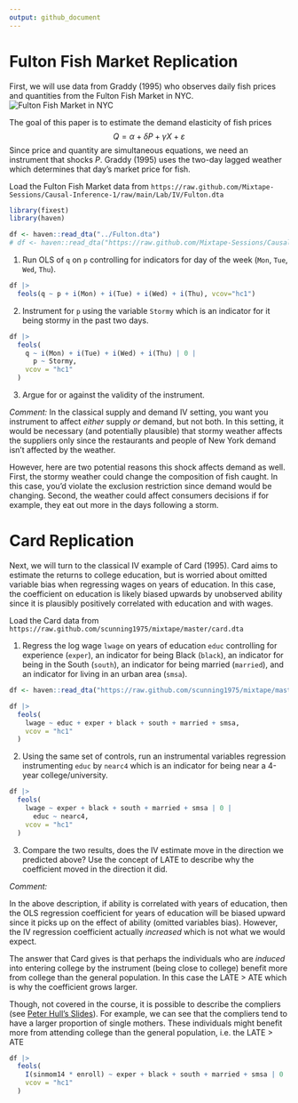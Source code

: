 ```yaml
---
output: github_document
---
```


# Fulton Fish Market Replication

First, we will use data from Graddy (1995) who observes daily fish prices and quantities from the Fulton Fish Market in NYC.
![Fulton Fish Market in NYC](https://upload.wikimedia.org/wikipedia/commons/9/97/Fultonfishmarket.jpg)

The goal of this paper is to estimate the demand elasticity of fish prices
$$
Q = \alpha + \delta P + \gamma X + \varepsilon
$$
Since price and quantity are simultaneous equations, we need an instrument that shocks $P$. Graddy (1995) uses the two-day lagged weather which determines that day's market price for fish.

Load the Fulton Fish Market data from `https://raw.github.com/Mixtape-Sessions/Causal-Inference-1/raw/main/Lab/IV/Fulton.dta`

```r
library(fixest)
library(haven)

df <- haven::read_dta("../Fulton.dta")
# df <- haven::read_dta("https://raw.github.com/Mixtape-Sessions/Causal-Inference-1/raw/main/Lab/IV/Fulton.dta")
```

1. Run OLS of `q` on `p` controlling for indicators for day of the week (`Mon`, `Tue`, `Wed`, `Thu`).

```r
df |> 
  feols(q ~ p + i(Mon) + i(Tue) + i(Wed) + i(Thu), vcov="hc1")
```

2. Instrument for `p` using the variable `Stormy` which is an indicator for it being stormy in the past two days.

```r
df |>
  feols(
    q ~ i(Mon) + i(Tue) + i(Wed) + i(Thu) | 0 | 
      p ~ Stormy,
    vcov = "hc1"
  )
```

3. Argue for or against the validity of the instrument. 

*Comment:*
In the classical supply and demand IV setting, you want you instrument to affect *either* supply *or* demand, but not both. In this setting, it would be necessary (and potentially plausible) that stormy weather affects the suppliers only since the restaurants and people of New York demand isn't affected by the weather. 

However, here are two potential reasons this shock affects demand as well. First, the stormy weather could change the composition of fish caught. In this case, you'd violate the exclusion restriction since demand would be changing. Second, the weather could affect consumers decisions if for example, they eat out more in the days following a storm.


# Card Replication

Next, we will turn to the classical IV example of Card (1995). Card aims to estimate the returns to college education, but is worried about omitted variable bias when regressing wages on years of education. In this case, the coefficient on education is likely biased upwards by unobserved ability since it is plausibly positively correlated with education and with wages. 

Load the Card data from `https://raw.github.com/scunning1975/mixtape/master/card.dta`

1. Regress the log wage `lwage` on years of education `educ` controlling for experience (`exper`), an indicator for being Black (`black`), an indicator for being in the South (`south`), an indicator for being married (`married`), and an indicator for living in an urban area (`smsa`).

```r
df <- haven::read_dta("https://raw.github.com/scunning1975/mixtape/master/card.dta")
```

```r
df |> 
  feols(
    lwage ~ educ + exper + black + south + married + smsa,
    vcov = "hc1"
  )
```

2. Using the same set of controls, run an instrumental variables regression instrumenting `educ` by `nearc4` which is an indicator for being near a 4-year college/university. 

```r
df |> 
  feols(
    lwage ~ exper + black + south + married + smsa | 0 |
      educ ~ nearc4, 
    vcov = "hc1"
  )
```

3. Compare the two results, does the IV estimate move in the direction we predicted above? Use the concept of LATE to describe why the coefficient moved in the direction it did.

*Comment:*

In the above description, if ability is correlated with years of education, then the OLS regression coefficient for years of education will be biased upward since it picks up on the effect of ability (omitted variables bias). However, the IV regression coefficient actually *increased* which is not what we would expect.

The answer that Card gives is that perhaps the individuals who are *induced* into entering college by the instrument (being close to college) benefit more from college than the general population. In this case the LATE > ATE which is why the coefficient grows larger.  

Though, not covered in the course, it is possible to describe the compliers (see [Peter Hull's Slides](https://github.com/Mixtape-Sessions/Instrumental-Variables/raw/main/Slides/03-HeterogeneousFX.pdf)). For example, we can see that the compliers tend to have a larger proportion of single mothers. These individuals might benefit more from attending college than the general population, i.e. the LATE > ATE

```r
df |> 
  feols(
    I(sinmom14 * enroll) ~ exper + black + south + married + smsa | 0 | enroll ~ nearc4,
    vcov = "hc1"
  )
```









